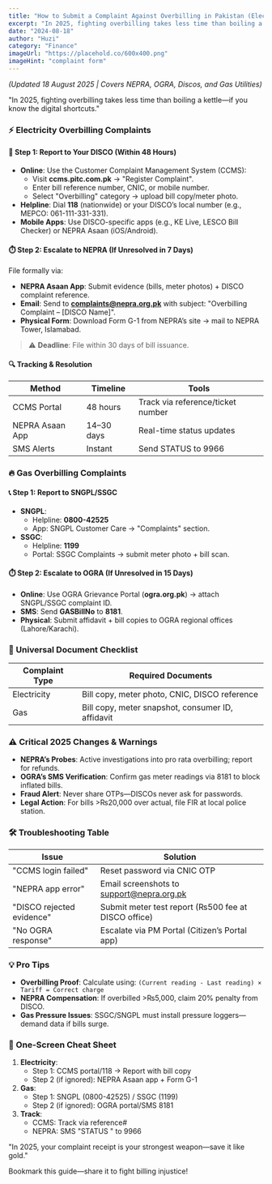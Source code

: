```yaml
---
title: "How to Submit a Complaint Against Overbilling in Pakistan (Electricity & Gas) - 2025"
excerpt: "In 2025, fighting overbilling takes less time than boiling a kettle—if you know the digital shortcuts."
date: "2024-08-18"
author: "Huzi"
category: "Finance"
imageUrl: "https://placehold.co/600x400.png"
imageHint: "complaint form"
---
```


*(Updated 18 August 2025 | Covers NEPRA, OGRA, Discos, and Gas Utilities)*

"In 2025, fighting overbilling takes less time than boiling a kettle—if you know the digital shortcuts."

### ⚡ Electricity Overbilling Complaints

#### 🔌 Step 1: Report to Your DISCO (Within 48 Hours)
- **Online**: Use the Customer Complaint Management System (CCMS):
  - Visit **ccms.pitc.com.pk** → "Register Complaint".
  - Enter bill reference number, CNIC, or mobile number.
  - Select "Overbilling" category → upload bill copy/meter photo.
- **Helpline**: Dial **118** (nationwide) or your DISCO’s local number (e.g., MEPCO: 061-111-331-331).
- **Mobile Apps**: Use DISCO-specific apps (e.g., KE Live, LESCO Bill Checker) or NEPRA Asaan (iOS/Android).

#### ⏱️ Step 2: Escalate to NEPRA (If Unresolved in 7 Days)
File formally via:
- **NEPRA Asaan App**: Submit evidence (bills, meter photos) + DISCO complaint reference.
- **Email**: Send to **complaints@nepra.org.pk** with subject: "Overbilling Complaint – [DISCO Name]".
- **Physical Form**: Download Form G-1 from NEPRA’s site → mail to NEPRA Tower, Islamabad.

> ⚠️ **Deadline**: File within 30 days of bill issuance.

#### 🔍 Tracking & Resolution
| Method          | Timeline     | Tools                         |
| --------------- | ------------ | ----------------------------- |
| CCMS Portal     | 48 hours     | Track via reference/ticket number |
| NEPRA Asaan App | 14–30 days   | Real-time status updates      |
| SMS Alerts      | Instant      | Send STATUS <RefNo> to 9966   |

### 🔥 Gas Overbilling Complaints

#### 📞 Step 1: Report to SNGPL/SSGC
- **SNGPL**:
  - Helpline: **0800-42525**
  - App: SNGPL Customer Care → "Complaints" section.
- **SSGC**:
  - Helpline: **1199**
  - Portal: SSGC Complaints → submit meter photo + bill scan.

#### ⏱️ Step 2: Escalate to OGRA (If Unresolved in 15 Days)
- **Online**: Use OGRA Grievance Portal (**ogra.org.pk**) → attach SNGPL/SSGC complaint ID.
- **SMS**: Send **GAS<space>BillNo** to **8181**.
- **Physical**: Submit affidavit + bill copies to OGRA regional offices (Lahore/Karachi).

### 📂 Universal Document Checklist
| Complaint Type | Required Documents                                |
| -------------- | ------------------------------------------------- |
| Electricity    | Bill copy, meter photo, CNIC, DISCO reference     |
| Gas            | Bill copy, meter snapshot, consumer ID, affidavit |

### ⚠️ Critical 2025 Changes & Warnings
- **NEPRA’s Probes**: Active investigations into pro rata overbilling; report for refunds.
- **OGRA’s SMS Verification**: Confirm gas meter readings via 8181 to block inflated bills.
- **Fraud Alert**: Never share OTPs—DISCOs never ask for passwords.
- **Legal Action**: For bills >₨20,000 over actual, file FIR at local police station.

### 🛠️ Troubleshooting Table
| Issue                        | Solution                                                  |
| ---------------------------- | --------------------------------------------------------- |
| "CCMS login failed"          | Reset password via CNIC OTP                               |
| "NEPRA app error"            | Email screenshots to support@nepra.org.pk                 |
| "DISCO rejected evidence"    | Submit meter test report (₨500 fee at DISCO office)       |
| "No OGRA response"           | Escalate via PM Portal (Citizen’s Portal app)             |

### 💡 Pro Tips
- **Overbilling Proof**: Calculate using:
  `(Current reading - Last reading) × Tariff = Correct charge`
- **NEPRA Compensation**: If overbilled >₨5,000, claim 20% penalty from DISCO.
- **Gas Pressure Issues**: SSGC/SNGPL must install pressure loggers—demand data if bills surge.

### 📱 One-Screen Cheat Sheet
1.  **Electricity**:
    - Step 1: CCMS portal/118 → Report with bill copy
    - Step 2 (if ignored): NEPRA Asaan app + Form G-1
2.  **Gas**:
    - Step 1: SNGPL (0800-42525) / SSGC (1199)
    - Step 2 (if ignored): OGRA portal/SMS 8181
3.  **Track**:
    - CCMS: Track via reference#
    - NEPRA: SMS "STATUS <RefNo>" to 9966

"In 2025, your complaint receipt is your strongest weapon—save it like gold."

Bookmark this guide—share it to fight billing injustice!
